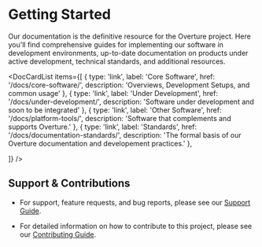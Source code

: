 # Getting Started

Our documentation is the definitive resource for the Overture project. Here you'll find comprehensive guides for implementing our software in development environments, up-to-date documentation on products under active development, technical standards, and additional resources.

<DocCardList items={[
  {
    type: 'link',
    label: 'Core Software',
    href: '/docs/core-software/',
    description: 'Overviews, Development Setups, and common usage'
  },
  {
    type: 'link',
    label: 'Under Development',
    href: '/docs/under-development/',
    description: 'Software under development and soon to be integrated'
  },
  {
    type: 'link',
    label: 'Other Software',
    href: '/docs/platform-tools/',
    description: 'Software that complements and supports Overture.'
  },
  {
    type: 'link',
    label: 'Standards',
    href: '/docs/documentation-standards/',
    description: 'The formal basis of our Overture documentation and developement practices.'
  },

]} />

## Support & Contributions

- For support, feature requests, and bug reports, please see our [Support Guide](https://docs.overture.bio/community/support).

- For detailed information on how to contribute to this project, please see our [Contributing Guide](https://docs.overture.bio/docs/contribution).
